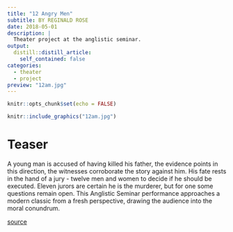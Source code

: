 ```yaml
---
title: "12 Angry Men"
subtitle: BY REGINALD ROSE
date: 2018-05-01
description: |
  Theater project at the anglistic seminar.
output:
  distill::distill_article:
    self_contained: false
categories:
  - theater
  - project
preview: "12am.jpg"
---
```


```r
knitr::opts_chunk$set(echo = FALSE)
```

```r
knitr::include_graphics("12am.jpg")
```

# Teaser

A young man is accused of having killed his father, the evidence points in this
direction, the witnesses corroborate the story against him. His fate rests in
the hand of a jury - twelve men and women to decide if he should be executed.
Eleven jurors are certain he is the murderer, but for one some questions remain open.
This Anglistic Seminar performance approaches a modern classic from a fresh
perspective, drawing the audience into the moral conundrum.

[source](http://ssg-as-heidelberg.de/2018-season/)

